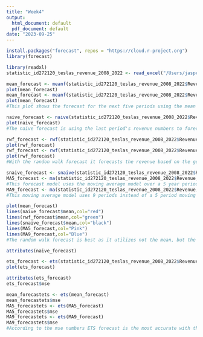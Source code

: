 ```yaml
---
title: "Week4"
output:
  html_document: default
  pdf_document: default
date: "2023-09-25"
---
```


```r
install.packages("forecast", repos = "https://cloud.r-project.org")
library(forecast)

library(readxl)
statistic_id272120_teslas_revenue_2008_2022 <- read_excel("/Users/jasperyeh/Downloads/statistic_id272120_teslas_revenue_2008_2022.xlsx")

mean_forecast <- meanf(statistic_id272120_teslas_revenue_2008_2022$Revenue)
plot(mean_forecast)
mean_forecast <- meanf(statistic_id272120_teslas_revenue_2008_2022$Revenue,5)
plot(mean_forecast)
#This plot shows the forecast for the next five periods using the mean revenue from historic data.

naive_forecast <- naive(statistic_id272120_teslas_revenue_2008_2022$Revenue,5)
plot(naive_forecast)
#The naive forecast is using the last period's revenue numbers to forecast what the revnue numbers will be for the next five periods.

rwf_forecast <- rwf(statistic_id272120_teslas_revenue_2008_2022$Revenue,5)
plot(rwf_forecast)
rwf_forecast <- rwf(statistic_id272120_teslas_revenue_2008_2022$Revenue,5, drift = TRUE)
plot(rwf_forecast)
#With the randon walk forecast it forecasts the revenue based on the general direction and movement from historical revenue numbers.

snaive_forecast <- snaive(statistic_id272120_teslas_revenue_2008_2022$Revenue,5)
MA5_forecast <- ma(statistic_id272120_teslas_revenue_2008_2022$Revenue,order = 5)
#This forecast model uses the moving average model over a 5 year period to forecast future revenue numbers.
MA9_forecast <- ma(statistic_id272120_teslas_revenue_2008_2022$Revenue,order = 9)
#This moving average model uses 9 periods instead of a 5 period moving average from the previous forecasting model, taking more historical data into account.

plot(mean_forecast)
lines(naive_forecast$mean,col="red")
lines(rwf_forecast$mean,col="green")
lines(snaive_forecast$mean,col="black")
lines(MA5_forecast,col="Pink")
lines(MA9_forecast,col="Blue")
#The random walk forecast is best as it utilizes not the mean, but the general movement of historical data. Which should be a much more accurate depiction of what the revenue numbers should be in future periods rather than simply taking the mean or latest period numbers from the historical data.

attributes(naive_forecast)

ets_forecast <- ets(statistic_id272120_teslas_revenue_2008_2022$Revenue)
plot(ets_forecast)

attributes(ets_forecast)
ets_forecast$mse

mean_forecastets <- ets(mean_forecast)
mean_forecastets$mse
MA5_forecastets <- ets(MA5_forecast)
MA5_forecastets$mse
MA9_forecastets <- ets(MA9_forecast)
MA9_forecastets$mse
#According to the mse numbers ETS forecast is the most accurate with the lowest number of errors.

```

